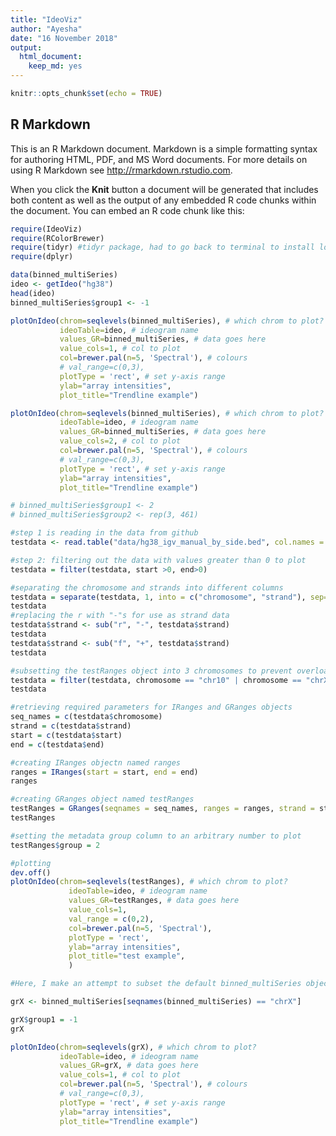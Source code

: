 ```yaml
---
title: "IdeoViz"
author: "Ayesha"
date: "16 November 2018"
output: 
  html_document:
    keep_md: yes
---
```


```r
knitr::opts_chunk$set(echo = TRUE)
```

## R Markdown

This is an R Markdown document. Markdown is a simple formatting syntax for authoring HTML, PDF, and MS Word documents. For more details on using R Markdown see <http://rmarkdown.rstudio.com>.

When you click the **Knit** button a document will be generated that includes both content as well as the output of any embedded R code chunks within the document. You can embed an R code chunk like this:

```r
require(IdeoViz)
require(RColorBrewer)
require(tidyr) #tidyr package, had to go back to terminal to install lol
require(dplyr)
```

```r
data(binned_multiSeries)
ideo <- getIdeo("hg38")
head(ideo)
binned_multiSeries$group1 <- -1

plotOnIdeo(chrom=seqlevels(binned_multiSeries), # which chrom to plot?
           ideoTable=ideo, # ideogram name
           values_GR=binned_multiSeries, # data goes here
           value_cols=1, # col to plot
           col=brewer.pal(n=5, 'Spectral'), # colours
           # val_range=c(0,3),
           plotType = 'rect', # set y-axis range
           ylab="array intensities",
           plot_title="Trendline example")

plotOnIdeo(chrom=seqlevels(binned_multiSeries), # which chrom to plot?
           ideoTable=ideo, # ideogram name
           values_GR=binned_multiSeries, # data goes here
           value_cols=2, # col to plot
           col=brewer.pal(n=5, 'Spectral'), # colours
           # val_range=c(0,3),
           plotType = 'rect', # set y-axis range
           ylab="array intensities",
           plot_title="Trendline example")

# binned_multiSeries$group1 <- 2
# binned_multiSeries$group2 <- rep(3, 461)

```





```r
#step 1 is reading in the data from github
testdata <- read.table("data/hg38_igv_manual_by_side.bed", col.names = c("Chromosome_and_strand", "start", "end"), stringsAsFactors = FALSE) 

#step 2: filtering out the data with values greater than 0 to plot
testdata = filter(testdata, start >0, end>0) 

#separating the chromosome and strands into different columns
testdata = separate(testdata, 1, into = c("chromosome", "strand"), sep="_", remove = TRUE) #using tidyverse's function 
testdata
#replacing the r with "-"s for use as strand data
testdata$strand <- sub("r", "-", testdata$strand) 
testdata
testdata$strand <- sub("f", "+", testdata$strand)
testdata 

#subsetting the testRanges object into 3 chromosomes to prevent overload on the plotting function
testdata = filter(testdata, chromosome == "chr10" | chromosome == "chrX" | chromosome == "chrY")
testdata

#retrieving required parameters for IRanges and GRanges objects
seq_names = c(testdata$chromosome)
strand = c(testdata$strand)
start = c(testdata$start)
end = c(testdata$end)

#creating IRanges objectn named ranges
ranges = IRanges(start = start, end = end)
ranges

#creating GRanges object named testRanges
testRanges = GRanges(seqnames = seq_names, ranges = ranges, strand = strand)
testRanges

#setting the metadata group column to an arbitrary number to plot
testRanges$group = 2

#plotting
dev.off()
plotOnIdeo(chrom=seqlevels(testRanges), # which chrom to plot?
             ideoTable=ideo, # ideogram name
             values_GR=testRanges, # data goes here
             value_cols=1,
             val_range = c(0,2),
             col=brewer.pal(n=5, 'Spectral'), 
             plotType = 'rect', 
             ylab="array intensities",
             plot_title="test example",
             ) 


``` 


```r

#Here, I make an attempt to subset the default binned_multiSeries object to just chorosome X.Then I set the group 1 value to 1, and attempt to plot it. 

grX <- binned_multiSeries[seqnames(binned_multiSeries) == "chrX"]

grX$group1 = -1 
grX

plotOnIdeo(chrom=seqlevels(grX), # which chrom to plot?
           ideoTable=ideo, # ideogram name
           values_GR=grX, # data goes here
           value_cols=1, # col to plot
           col=brewer.pal(n=5, 'Spectral'), # colours
           # val_range=c(0,3),
           plotType = 'rect', # set y-axis range
           ylab="array intensities",
           plot_title="Trendline example")


```

